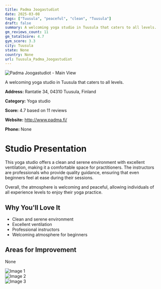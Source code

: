 ```yaml
---
title: Padma Joogastudiot
date: 2025-03-08
tags: ["Tuusula", "peaceful", "clean", "Tuusula"]  
draft: false
summary: A welcoming yoga studio in Tuusula that caters to all levels.
gm_reviews_count: 11
gm_totalScore: 4.7
gym_score: 3.3
city: Tuusula
state: None
country: None
url: Tuusula_Padma_Joogastudiot
---
```


<div className="aspect-[16/9] relative my-8">
  <img 
    src="https://lh5.googleusercontent.com/p/AF1QipNmwhPpXFtOaAhzal5KEaXyKQ6809d25q3jxU-w=w1920-h1080-k-no"
    alt="Padma Joogastudiot - Main View"
    className="object-cover absolute inset-0 w-full h-full rounded-lg"
  />
</div>

A welcoming yoga studio in Tuusula that caters to all levels.

**Address:** Rantatie 34, 04310 Tuusula, Finland

**Category:** Yoga studio

**Score:** 4.7 based on 11 reviews

**Website:** http://www.padma.fi/

**Phone:** None

# Studio Presentation

This yoga studio offers a clean and serene environment with excellent ventilation, making it a comfortable space for practitioners. The instructors are professionals who provide quality guidance, ensuring that even beginners feel at ease during their sessions.

Overall, the atmosphere is welcoming and peaceful, allowing individuals of all experience levels to enjoy their yoga practice.

## Why You'll Love It

- Clean and serene environment
- Excellent ventilation
- Professional instructors
- Welcoming atmosphere for beginners

## Areas for Improvement

None

<div className="grid grid-cols-1 xl:grid-cols-2 gap-4 my-8">
<div className="aspect-[4/3] relative"><img src="https://lh5.googleusercontent.com/p/AF1QipOj3hPCbPzr5gp42yhbJxZNUfS0W0G44NgF0n2r=w1920-h1080-k-no" alt="Image 1" className="object-cover absolute inset-0 w-full h-full rounded-lg" /></div>
<div className="aspect-[4/3] relative"><img src="https://lh5.googleusercontent.com/p/AF1QipO_nqbkRE7Qu_-0wmY37BF50sHVEBGyTGNzD3Y5=w1920-h1080-k-no" alt="Image 2" className="object-cover absolute inset-0 w-full h-full rounded-lg" /></div>
<div className="aspect-[4/3] relative"><img src="https://lh5.googleusercontent.com/p/AF1QipOJYOD2Hj22l2wiQKUvYZpRcqMCbPQbbsjzFLtH=w1920-h1080-k-no" alt="Image 3" className="object-cover absolute inset-0 w-full h-full rounded-lg" /></div>
</div>